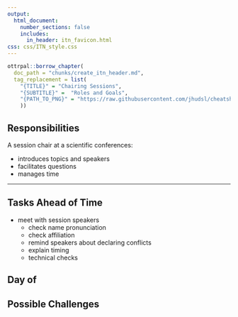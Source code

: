 ```yaml
---
output:
  html_document:
    number_sections: false
    includes:
      in_header: itn_favicon.html
css: css/ITN_style.css
---
```


```r
ottrpal::borrow_chapter(
  doc_path = "chunks/create_itn_header.md",
  tag_replacement = list(
    "{TITLE}" = "Chairing Sessions", 
    "{SUBTITLE}" =  "Roles and Goals",
    "{PATH_TO_PNG}" = "https://raw.githubusercontent.com/jhudsl/cheatsheets/refs/heads/main/pngs/chairing.png"
    ))
```

## Responsibilities

A session chair at a scientific conferences:

- introduces topics and speakers
- facilitates questions
- manages time

<hr>

## Tasks Ahead of Time

- meet with session speakers
    - check name pronunciation
    - check affiliation
    - remind speakers about declaring conflicts
    - explain timing
    - technical checks


## Day of

## Possible Challenges


